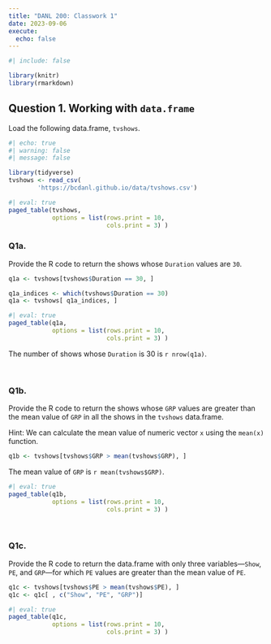 ```yaml
---
title: "DANL 200: Classwork 1"
date: 2023-09-06
execute: 
  echo: false
---
```

```r
#| include: false

library(knitr)
library(rmarkdown)
```

## Question 1. Working with `data.frame`

Load the following data.frame, `tvshows`.
```r
#| echo: true
#| warning: false
#| message: false

library(tidyverse)
tvshows <- read_csv(
		'https://bcdanl.github.io/data/tvshows.csv')
```


```r
#| eval: true
paged_table(tvshows, 
            options = list(rows.print = 10,
                           cols.print = 3) )
```

### Q1a. 
Provide the R code to return the shows whose `Duration` values are `30`.

```r
q1a <- tvshows[tvshows$Duration == 30, ]
```

```r
q1a_indices <- which(tvshows$Duration == 30)
q1a <- tvshows[ q1a_indices, ]
```

```r
#| eval: true
paged_table(q1a, 
            options = list(rows.print = 10,
                           cols.print = 3) )
```

The number of shows whose `Duration` is 30 is `r nrow(q1a)`.

<br>

### Q1b.
Provide the R code to return the shows whose `GRP` values are greater than the mean value of `GRP` in all the shows in the `tvshows` data.frame.


Hint: We can calculate the mean value of numeric vector `x` using the `mean(x)` function.
```r
q1b <- tvshows[tvshows$GRP > mean(tvshows$GRP), ]
```

The mean value of `GRP` is `r mean(tvshows$GRP)`.

```r
#| eval: true
paged_table(q1b, 
            options = list(rows.print = 10,
                           cols.print = 3) )
```


<br>

### Q1c.
Provide the R code to return the data.frame with only three variables---`Show`, `PE`, and `GRP`---for which `PE` values are greater than the mean value of `PE`.

```r
q1c <- tvshows[tvshows$PE > mean(tvshows$PE), ]
q1c <- q1c[ , c("Show", "PE", "GRP")]
```

```r
#| eval: true
paged_table(q1c, 
            options = list(rows.print = 10,
                           cols.print = 3) )
```

